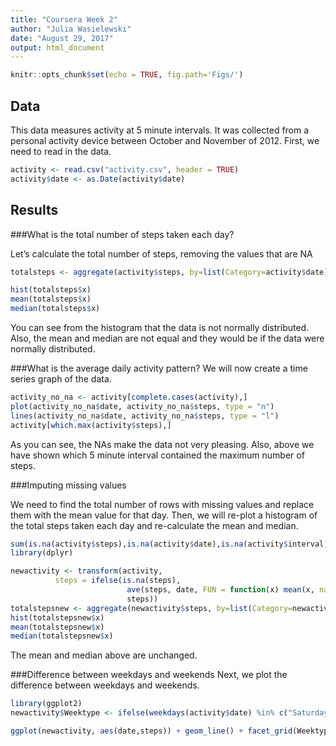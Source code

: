 ---
title: "Coursera Week 2"
author: "Julia Wasielewski"
date: "August 29, 2017"
output: html_document
---

```{r setup, include=FALSE}
knitr::opts_chunk$set(echo = TRUE, fig.path='Figs/')
```

## Data
This data measures activity at 5 minute intervals.  It was collected from a personal activity device between October and November of 2012.  First, we need to read in the data.



```{r activity}
activity <- read.csv("activity.csv", header = TRUE)
activity$date <- as.Date(activity$date)

```

## Results

###What is the total number of steps taken each day?

Let's calculate the total number of steps, removing the values that are NA

```{r total}
totalsteps <- aggregate(activity$steps, by=list(Category=activity$date), FUN=sum, na.rm = TRUE)

hist(totalsteps$x)
mean(totalsteps$x)
median(totalsteps$x)
```

You can see from the histogram that the data is not normally distributed.  Also, the mean and median are not equal and they would be if the data were normally distributed.

###What is the average daily activity pattern?
We will now create a time series graph of the data.
```{r average}
activity_no_na <- activity[complete.cases(activity),]
plot(activity_no_na$date, activity_no_na$steps, type = "n")
lines(activity_no_na$date, activity_no_na$steps, type = "l")
activity[which.max(activity$steps),] 
```
As you can see, the NAs make the data not very pleasing.  Also, above we have shown which 5 minute interval contained the maximum number of steps.

###Imputing missing values

We need to find the total number of rows with missing values and replace them with the mean value for that day.  Then, we will re-plot a histogram of the total steps taken each day and re-calculate the mean and median.
```{r missing}
sum(is.na(activity$steps),is.na(activity$date),is.na(activity$interval))
library(dplyr)

newactivity <- transform(activity, 
          steps = ifelse(is.na(steps), 
                          ave(steps, date, FUN = function(x) mean(x, na.rm = TRUE)), 
                          steps))
totalstepsnew <- aggregate(newactivity$steps, by=list(Category=newactivity$date), FUN=sum, na.rm = TRUE)
hist(totalstepsnew$x)
mean(totalstepsnew$x)
median(totalstepsnew$x)
```
The mean and median above are unchanged.

###Difference between weekdays and weekends
Next, we plot the difference between weekdays and weekends.
```{r weekdays}
library(ggplot2)
newactivity$Weektype <- ifelse(weekdays(activity$date) %in% c("Saturday", "Sunday"), "weekend", "weekday")

ggplot(newactivity, aes(date,steps)) + geom_line() + facet_grid(Weektype ~.)
```